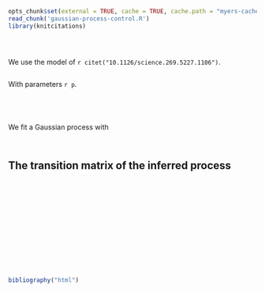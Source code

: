 ```r
opts_chunk$set(external = TRUE, cache = TRUE, cache.path = "myers-cache/")
read_chunk('gaussian-process-control.R')
library(knitcitations)
```


```r
```

```r
```

```r
```




We use the model of `r citet("10.1126/science.269.5227.1106")`.


```r
```

With parameters `r p`. 

```r
```

```r
```

```r
```



```r
```

We fit a Gaussian process with 

```r
```

```r
```


## The transition matrix of the inferred process

```r
```

```r
```

```r
```

```r
```



```r
```

```r
```

```r
```


```r
```


```r
```

```r
```


```r
```


```r
```


```r
```

```r
```

```r
bibliography("html")
```
